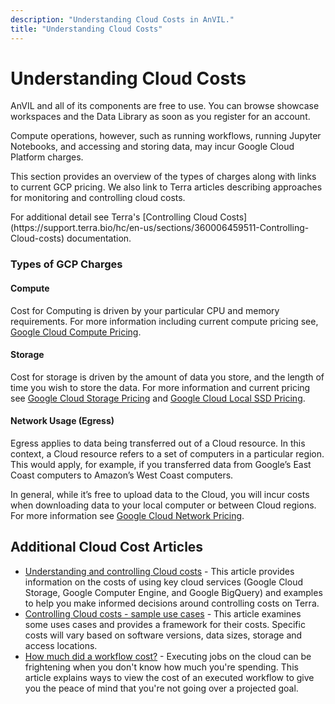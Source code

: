 ```yaml
---
description: "Understanding Cloud Costs in AnVIL."
title: "Understanding Cloud Costs"
---
```


# Understanding Cloud Costs

AnVIL and all of its components are free to use. You can browse showcase workspaces and the Data Library as soon as you register for an account.

Compute operations, however, such as running workflows, running Jupyter Notebooks, and accessing and storing data, may incur Google Cloud Platform charges.

This section provides an overview of the types of charges along with links to current GCP pricing. We also link to Terra articles describing approaches for monitoring and controlling cloud costs.

<Alert icon={false} severity="info">
  For additional detail see Terra's [Controlling Cloud
  Costs](https://support.terra.bio/hc/en-us/sections/360006459511-Controlling-Cloud-costs)
  documentation.
</Alert>

### Types of GCP Charges

#### Compute

Cost for Computing is driven by your particular CPU and memory requirements. For more information including current compute pricing see, [Google Cloud Compute Pricing](https://cloud.google.com/compute/all-pricing#top_of_page).

#### Storage

Cost for storage is driven by the amount of data you store, and the length of time you wish to store the data.
For more information and current pricing see [Google Cloud Storage Pricing](https://cloud.google.com/storage/pricing#storage-pricing) and [Google Cloud Local SSD Pricing](https://cloud.google.com/compute/all-pricing#localssdpricing).

#### Network Usage (Egress)

Egress applies to data being transferred out of a Cloud resource. In this context, a Cloud resource refers to a set of computers in a particular region. This would apply, for example, if you transferred data from Google’s East Coast computers to Amazon’s West Coast computers.

In general, while it’s free to upload data to the Cloud, you will incur costs when downloading data to your local computer or between Cloud regions. For more information see [Google Cloud Network Pricing](https://cloud.google.com/storage/pricing#network-egress).

## Additional Cloud Cost Articles

- [Understanding and controlling Cloud costs](https://support.terra.bio/hc/en-us/articles/360029748111-Understanding-and-controlling-Cloud-costs) - This article provides information on the costs of using key cloud services (Google Cloud Storage, Google Computer Engine, and Google BigQuery) and examples to help you make informed decisions around controlling costs on Terra.
- [Controlling Cloud costs - sample use cases](https://support.terra.bio/hc/en-us/articles/360029772212-Controlling-Cloud-costs-sample-use-cases) - This article examines some uses cases and provides a framework for their costs. Specific costs will vary based on software versions, data sizes, storage and access locations.
- [How much did a workflow cost?](https://support.terra.bio/hc/en-us/articles/360037862771-How-much-did-a-workflow-cost) - Executing jobs on the cloud can be frightening when you don't know how much you're spending. This article explains ways to view the cost of an executed workflow to give you the peace of mind that you're not going over a projected goal.
